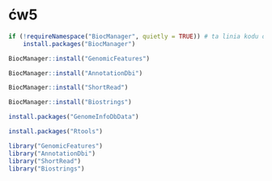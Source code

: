 # ćw5

```{r}
if (!requireNamespace("BiocManager", quietly = TRUE)) # ta linia kodu oszczędza czas i zasoby obliczeniowe
    install.packages("BiocManager")
```

    
```{r}
BiocManager::install("GenomicFeatures")
```


```{r}
BiocManager::install("AnnotationDbi")
```


```{r}
BiocManager::install("ShortRead")
```


```{r}
BiocManager::install("Biostrings")
```


```{r}
install.packages("GenomeInfoDbData")
```


```{r}
install.packages("Rtools")
```

```{r}
library("GenomicFeatures")
library("AnnotationDbi")
library("ShortRead")
library("Biostrings")
```

